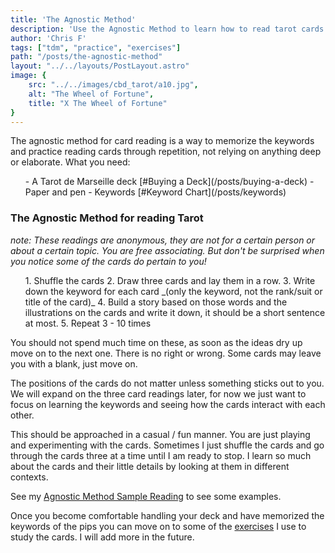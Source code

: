 ```yaml
---
title: 'The Agnostic Method'
description: 'Use the Agnostic Method to learn how to read tarot cards.'
author: 'Chris F'
tags: ["tdm", "practice", "exercises"]
path: "/posts/the-agnostic-method"
layout: "../../layouts/PostLayout.astro"
image: {
    src: "../../images/cbd_tarot/a10.jpg",
    alt: "The Wheel of Fortune",
    title: "X The Wheel of Fortune"
}
---
```



The agnostic method for card reading is a way to memorize the keywords and practice reading cards through repetition, not relying on anything deep or elaborate. What you need:
<ul class="rt-margin">
- A Tarot de Marseille deck  [#Buying a Deck](/posts/buying-a-deck)
- Paper and pen
- Keywords [#Keyword Chart](/posts/keywords)
</ul>

### The Agnostic Method for reading Tarot
_note: These readings are anonymous, they are not for a certain person or about a certain topic. You are free associating. But don't be surprised when you notice some of the cards do pertain to you!_

<ol class="rt-margin">
1. Shuffle the cards
2. Draw three cards and lay them in a row.
3. Write down the keyword for each card _(only the keyword, not the rank/suit or title of the card)_
4. Build a story based on those words and the illustrations on the cards and write it down, it should be a short sentence at most.
5. Repeat 3 - 10 times
</ol>


You should not spend much time on these, as soon as the ideas dry up move on to the next one. There is no right or wrong. Some cards may leave you with a blank, just move on. 

The positions of the cards do not matter unless something sticks out to you. We will expand on the three card readings later, for now we just want to focus on learning the keywords and seeing how the cards interact with each other.

This should be approached in a casual / fun manner. You are just playing and experimenting with the cards. Sometimes I just shuffle the cards and go through the cards three at a time until I am ready to stop. I learn so much about the cards and their little details by looking at them in different contexts.

See my [Agnostic Method Sample Reading](/posts/sample-reading) to see some examples.

Once you become comfortable handling your deck and have memorized the keywords of the pips you can move on to some of the [exercises](/tags/exercises) I use to study the cards. I will add more in the future.




